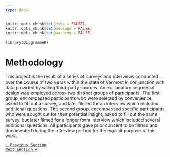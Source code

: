 ```yaml
---
type: docs
---
```


```r

knitr::opts_chunk$set(echo = FALSE)
knitr::opts_chunk$set(message = FALSE)
knitr::opts_chunk$set(warning = FALSE)

library(DiagrammeR)

```

# Methodology

This project is the result of a series of surveys and interviews conducted over the course of two years within the state of Vermont in conjunction with data provided by willing third-party sources. An explanatory sequential design was employed across two distinct groups of participants. The first group, encompassed participants who were selected by convenience, asked to fill out a survey, and later filmed for an interview which included additional questions. The second group, encompassed specific participants who were sought out for their potential insight, asked to fill out the same survey, but later filmed for a longer form interview which included several additional questions. All participants gave prior consent to be filmed and documented during the interview portion for the explicit purpose of this work. 


[``⬅️ Previous Section``](/docs/thesis/literature-review) <br/>
[``Next Section ➡️``](/docs/thesis/findings)